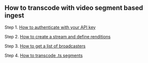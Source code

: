 
<DocsLayout>


## How to transcode with video segment based ingest

Step 1. [How to authenticate with your API key](/docs/guides/segment-based-ingest/authentication)

Step 2. [How to create a stream and define renditions](/docs/guides/segment-based-ingest/create-a-stream-and-define-renditions)

Step 3. [How to get a list of broadcasters](/docs/guides/segment-based-ingest/get-a-list-of-broadcasters)

Step 4. [How to transcode .ts segments](/docs/guides/segment-based-ingest/transcode-ts-segments)

</DocsLayout>

